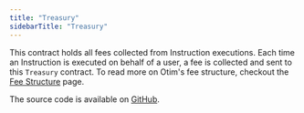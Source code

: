 ```yaml
---
title: "Treasury"
sidebarTitle: "Treasury"
---
```


This contract holds all fees collected from Instruction executions. Each time an Instruction is executed on behalf of a user, a fee is collected and sent to this `Treasury` contract. To read more on Otim's fee structure, checkout the [Fee Structure](/docs/concepts/fee-structure) page.

The source code is available on [GitHub](TODO).